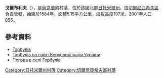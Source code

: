 {{coord|50|32|15|N|28|55|24|E|scale:30000|display=title}}

'''戈爾布利夫'''（{{lang-uk|Горбулів}}），是[[烏克蘭|烏克蘭]]的村落，位於該國北部[[日托米爾州|日托米爾州]]，由[[切爾尼亞希夫區|切爾尼亞希夫區]]負責管轄，始建於1584年，面積5.15平方公里，海拔高度197米，2001年人口855。

==參考資料==
*[http://w1.c1.rada.gov.ua/pls/z7502/A005?rdat1=28.04.2014&rf7571=10787 Горбулів]{{dead link|date=2018年3月 |bot=InternetArchiveBot |fix-attempted=yes }}
* [http://w1.c1.rada.gov.ua/pls/z7502/A005?rf7571=10787 Горбулів на сайті Верховної ради України]{{dead link|date=2018年3月 |bot=InternetArchiveBot |fix-attempted=yes }}
* [http://weather.in.ua/ua/zhitomirskaja/5539 Погода в селі Горбулів] {{Wayback|url=http://weather.in.ua/ua/zhitomirskaja/5539 |date=20160305100103 }}

{{DEFAULTSORT:Горбулів}}
[[Category:日托米爾州村落|Category:日托米爾州村落]]
[[Category:切爾尼亞希夫區村落|Category:切爾尼亞希夫區村落]]


{{Zhytomyr-geo-stub}}